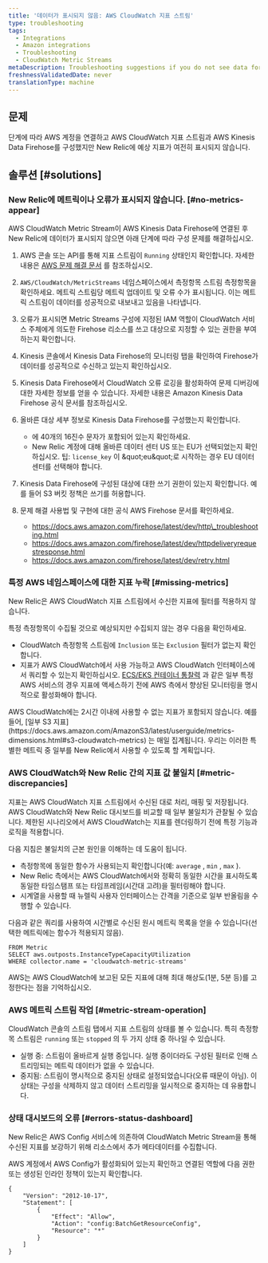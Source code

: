 ```yaml
---
title: '데이터가 표시되지 않음: AWS CloudWatch 지표 스트림'
type: troubleshooting
tags:
  - Integrations
  - Amazon integrations
  - Troubleshooting
  - CloudWatch Metric Streams
metaDescription: Troubleshooting suggestions if you do not see data for your AWS CloudWatch Metric Streams integration in the New Relic infrastructure UI.
freshnessValidatedDate: never
translationType: machine
---
```


## 문제

단계에 따라 AWS 계정을 연결하고 AWS CloudWatch 지표 스트림과 AWS Kinesis Data Firehose를 구성했지만 New Relic에 예상 지표가 여전히 표시되지 않습니다.

## 솔루션 [#solutions]

### New Relic에 메트릭이나 오류가 표시되지 않습니다. [#no-metrics-appear]

AWS CloudWatch Metric Stream이 AWS Kinesis Data Firehose에 연결된 후 New Relic에 데이터가 표시되지 않으면 아래 단계에 따라 구성 문제를 해결하십시오.

1. AWS 콘솔 또는 API를 통해 지표 스트림이 `Running` 상태인지 확인합니다. 자세한 내용은 [AWS 문제 해결 문서](https://docs.aws.amazon.com/AmazonCloudWatch/latest/monitoring/CloudWatch-metric-streams-troubleshoot.html) 를 참조하십시오.

2. `AWS/CloudWatch/MetricStreams` 네임스페이스에서 측정항목 스트림 측정항목을 확인하세요. 메트릭 스트림당 메트릭 업데이트 및 오류 수가 표시됩니다. 이는 메트릭 스트림이 데이터를 성공적으로 내보내고 있음을 나타냅니다.

3. 오류가 표시되면 Metric Streams 구성에 지정된 IAM 역할이 CloudWatch 서비스 주체에게 의도한 Firehose 리소스를 쓰고 대상으로 지정할 수 있는 권한을 부여하는지 확인합니다.

4. Kinesis 콘솔에서 Kinesis Data Firehose의 모니터링 탭을 확인하여 Firehose가 데이터를 성공적으로 수신하고 있는지 확인하십시오.

5. Kinesis Data Firehose에서 CloudWatch 오류 로깅을 활성화하여 문제 디버깅에 대한 자세한 정보를 얻을 수 있습니다. 자세한 내용은 Amazon Kinesis Data Firehose 공식 문서를 참조하십시오.

6. 올바른 대상 세부 정보로 Kinesis Data Firehose를 구성했는지 확인합니다.

   * <InlinePopover type="licenseKey" />에 40개의 16진수 문자가 포함되어 있는지 확인하세요.
   * New Relic 계정에 대해 올바른 데이터 센터 US 또는 EU가 선택되었는지 확인하십시오. 팁: `license_key` 이 &amp;quot;eu&amp;quot;로 시작하는 경우 EU 데이터 센터를 선택해야 합니다.

7. Kinesis Data Firehose에 구성된 대상에 대한 쓰기 권한이 있는지 확인합니다. 예를 들어 S3 버킷 정책은 쓰기를 허용합니다.

8. 문제 해결 사용법 및 구현에 대한 공식 AWS Firehose 문서를 확인하세요.

   * https://docs.aws.amazon.com/firehose/latest/dev/http\_troubleshooting.html
   * https://docs.aws.amazon.com/firehose/latest/dev/httpdeliveryrequestresponse.html
   * https://docs.aws.amazon.com/firehose/latest/dev/retry.html

### 특정 AWS 네임스페이스에 대한 지표 누락 [#missing-metrics]

New Relic은 AWS CloudWatch 지표 스트림에서 수신한 지표에 필터를 적용하지 않습니다.

특정 측정항목이 수집될 것으로 예상되지만 수집되지 않는 경우 다음을 확인하세요.

* CloudWatch 측정항목 스트림에 `Inclusion` 또는 `Exclusion` 필터가 없는지 확인합니다.
* 지표가 AWS CloudWatch에서 사용 가능하고 AWS CloudWatch 인터페이스에서 쿼리할 수 있는지 확인하십시오. [ECS/EKS 컨테이너 통찰력](https://docs.aws.amazon.com/AmazonCloudWatch/latest/monitoring/deploy-container-insights.html) 과 같은 일부 특정 AWS 서비스의 경우 지표에 액세스하기 전에 AWS 측에서 향상된 모니터링을 명시적으로 활성화해야 합니다.

<Callout variant="important">
  AWS CloudWatch에는 2시간 이내에 사용할 수 없는 지표가 포함되지 않습니다. 예를 들어, [일부 S3 지표](https://docs.aws.amazon.com/AmazonS3/latest/userguide/metrics-dimensions.html#s3-cloudwatch-metrics) 는 매일 집계됩니다. 우리는 이러한 특별한 메트릭 중 일부를 New Relic에서 사용할 수 있도록 할 계획입니다.
</Callout>

### AWS CloudWatch와 New Relic 간의 지표 값 불일치 [#metric-discrepancies]

지표는 AWS CloudWatch 지표 스트림에서 수신된 대로 처리, 매핑 및 저장됩니다. AWS CloudWatch와 New Relic 대시보드를 비교할 때 일부 불일치가 관찰될 수 있습니다. 제한된 시나리오에서 AWS CloudWatch는 지표를 렌더링하기 전에 특정 기능과 로직을 적용합니다.

다음 지침은 불일치의 근본 원인을 이해하는 데 도움이 됩니다.

* 측정항목에 동일한 함수가 사용되는지 확인합니다(예: `average` , `min` , `max` ).
* New Relic 측에서는 AWS CloudWatch에서와 정확히 동일한 시간을 표시하도록 동일한 타임스탬프 또는 타임프레임(시간대 고려)을 필터링해야 합니다.
* 시계열을 사용할 때 뉴렐릭 사용자 인터페이스는 간격을 기준으로 일부 반올림을 수행할 수 있습니다.

다음과 같은 쿼리를 사용하여 시간별로 수신된 원시 메트릭 목록을 얻을 수 있습니다(선택한 메트릭에는 함수가 적용되지 않음).

```
FROM Metric
SELECT aws.outposts.InstanceTypeCapacityUtilization
WHERE collector.name = 'cloudwatch-metric-streams'
```

AWS는 AWS CloudWatch에 보고된 모든 지표에 대해 최대 해상도(1분, 5분 등)를 고정한다는 점을 기억하십시오.

### AWS 메트릭 스트림 작업 [#metric-stream-operation]

CloudWatch 콘솔의 스트림 탭에서 지표 스트림의 상태를 볼 수 있습니다. 특히 측정항목 스트림은 `running` 또는 `stopped` 의 두 가지 상태 중 하나일 수 있습니다.

* 실행 중: 스트림이 올바르게 실행 중입니다. 실행 중이더라도 구성된 필터로 인해 스트리밍되는 메트릭 데이터가 없을 수 있습니다.
* 중지됨: 스트림이 명시적으로 중지된 상태로 설정되었습니다(오류 때문이 아님). 이 상태는 구성을 삭제하지 않고 데이터 스트리밍을 일시적으로 중지하는 데 유용합니다.

### 상태 대시보드의 오류 [#errors-status-dashboard]

New Relic은 AWS Config 서비스에 의존하여 CloudWatch Metric Stream을 통해 수신된 지표를 보강하기 위해 리소스에서 추가 메타데이터를 수집합니다.

AWS 계정에서 AWS Config가 활성화되어 있는지 확인하고 연결된 역할에 다음 권한 또는 생성된 인라인 정책이 있는지 확인합니다.

```
{
    "Version": "2012-10-17",
    "Statement": [
        {
            "Effect": "Allow",
            "Action": "config:BatchGetResourceConfig",
            "Resource": "*"
        }
    ]
}
```